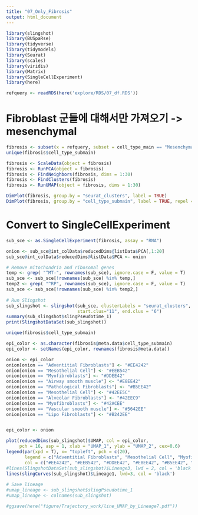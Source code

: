 ```yaml
---
title: "07_Only_Fibrosis"
output: html_document
---
```


```r
library(slingshot)
library(BUSpaRse)
library(tidyverse)
library(tidymodels)
library(Seurat)
library(scales)
library(viridis)
library(Matrix)
library(SingleCellExperiment)
library(here)
```

```r
refquery <- readRDS(here('explore/RDS/07_df.RDS'))
```

# Fibroblast 군들에 대해서만 가져오기 -> mesenchymal
```r
fibrosis <- subset(x = refquery, subset = cell_type_main == "Mesenchymal cells")
unique(fibrosis$cell_type_submain)
```

```r
fibrosis <- ScaleData(object = fibrosis)
fibrosis <- RunPCA(object = fibrosis)
fibrosis <- FindNeighbors(fibrosis, dims = 1:30)
fibrosis <- FindClusters(fibrosis)
fibrosis <- RunUMAP(object = fibrosis, dims = 1:30)
```

```r
DimPlot(fibrosis, group.by = "seurat_clusters", label = TRUE)
DimPlot(fibrosis, group.by = "cell_type_submain", label = TRUE, repel = TRUE, label.size = 3)
```


# Convert to SingleCellExperiment
```r
sub_sce <- as.SingleCellExperiment(fibrosis, assay = "RNA")

onion <- sub_sce@int_colData$reducedDims@listData$PCA[,1:20]
sub_sce@int_colData$reducedDims@listData$PCA <- onion

# Remove mitochondria and ribosomal genes
temp <- grep( "^MT-", rownames(sub_sce), ignore.case = F, value = T) 
sub_sce <- sub_sce[!rownames(sub_sce) %in% temp,]
temp2 <- grep( "^RP", rownames(sub_sce), ignore.case = F, value = T) 
sub_sce <- sub_sce[!rownames(sub_sce) %in% temp2,] 
                
# Run Slingshot
sub_slingshot <- slingshot(sub_sce, clusterLabels = "seurat_clusters", reducedDim = 'UMAP',
                           start.clus="11", end.clus = "6")
summary(sub_slingshot$slingPseudotime_1)
print(SlingshotDataSet(sub_slingshot))
```

```r
unique(fibrosis$cell_type_submain)
```

```r

epi_color <- as.character(fibrosis@meta.data$cell_type_submain)
epi_color <- setNames(epi_color, rownames(fibrosis@meta.data))

onion <- epi_color
onion[onion == "Adventitial Fibroblasts"] <- "#EE4242"
onion[onion == "Mesothelial Cell"] <- "#EEB542"
onion[onion == "Myofibroblasts"] <- "#DDEE42"
onion[onion == "Airway smooth muscle"] <- "#E8EE42"
onion[onion == "Pathological Fibroblasts"] <- "#B5EE42"
onion[onion == "Mesothelial Cell"] <- "#42EE5C"
onion[onion == "Alveolar Fibroblasts"] <- "#42EEC9"
onion[onion == "Myofibroblasts"] <- "#42ACEE"
onion[onion == "Vascular smooth muscle"] <- "#5642EE"
onion[onion == "Lipo Fibroblasts"] <- "#B242EE"


epi_color <- onion
```

```r
plot(reducedDims(sub_slingshot)$UMAP, col = epi_color,
     pch = 16, asp = 1, xlab = "UMAP_1", ylab = "UMAP_2", cex=0.6)   
legend(par(xpd = T), x= "topleft", pch = c(20), 
       legend = c("Adventitial Fibroblasts", "Mesothelial Cell", "Myofibroblasts", "Airway smooth muscle", "Pathological Fibroblasts", "Mesothelial Cell", "Alveolar Fibroblasts", "Myofibroblasts", "Vascular smooth muscle", "Lipo Fibroblats"), 
       col = c("#EE4242", "#EEB542", "#DDEE42", "#E8EE42", "#B5EE42", "#42EE5C", "#42EEC9", "#42ACEE", "#5642EE", "#B242EE"), bty = 'n')
#lines(SlingshotDataSet(sub_slingshot)$Lineage3, lwd = 2, col = 'black')
lines(slingCurves(sub_slingshot)$Lineage1, lwd=3, col = 'black')
          
# Save lineage
#umap_lineage <- sub_slingshot$slingPseudotime_1
#umap_lineage <- colnames(sub_slingshot)

#ggsave(here("figure/Trajectory_work/line_UMAP_by_Lineage7.pdf"))
```


































